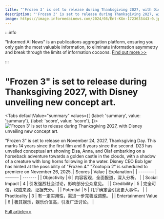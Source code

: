 ```yaml
---
title: "'Frozen 3' is set to release during Thanksgiving 2027, with Disney unveiling new concept art."
description: "'Frozen 3' is set to release during Thanksgiving 2027, with Disney unveiling new concept art."
image: https://image.informedainews.com/2024/08/Ent-KGn-1723633443-0.jpg
---
```



:::info

"Informed AI News" is an publications aggregation platform, ensuring you only gain the most valuable information, to eliminate information asymmetry and break through the limits of information cocoons.  [Find out more >>](/)

:::

# "Frozen 3" is set to release during Thanksgiving 2027, with Disney unveiling new concept art.


<Tabs
	defaultValue="summary"
	values={[
	{label: 'summary', value: 'summary'},
	{label: 'score', value: 'score'},
]}>
<TabItem value="summary">
<img
  src="https://image.informedainews.com/2024/08/Ent-KGn-1723633443-0.jpg"
  alt="'Frozen 3' is set to release during Thanksgiving 2027, with Disney unveiling new concept art."
/>



"Frozen 3" is set to release on November 24, 2027, Thanksgiving Day. This marks 14 years since the first film and 8 years since the second. D23 has unveiled conceptual art showing Elsa, Anna, and Olaf embarking on a horseback adventure towards a golden castle in the clouds, with a shadow of a creature with long horns following in the water. Disney CEO Bob Iger has hinted at the possibility of "Frozen 4." "Zootopia 2" is scheduled to premiere on November 26, 2025.
</TabItem>
<TabItem value="score">
	| Scores     | Value   | Explanation |
	| -------- | ------- | ------- |
	| Objectivity  | 6    | 内容客观，全面报道，深入分析。    |
	| Social Impact | 4     | 引发强烈社会讨论，影响部分公众意见。    |
	| Credibility    | 5    | 完全可信，权威来源，证据充分。    |
	| Potential    | 5    | 几乎确定会引发更大事件。    |
	| Practicality    | 3    | 有一定实用性，需进一步完善或调整。    |
	| Entertainment Value    | 6    | 极其娱乐，娱乐价值高，引发广泛讨论。    |
</TabItem>
</Tabs>

[Full article>>](https://www.cnbeta.com.tw/articles/movie/1442150.htm)
